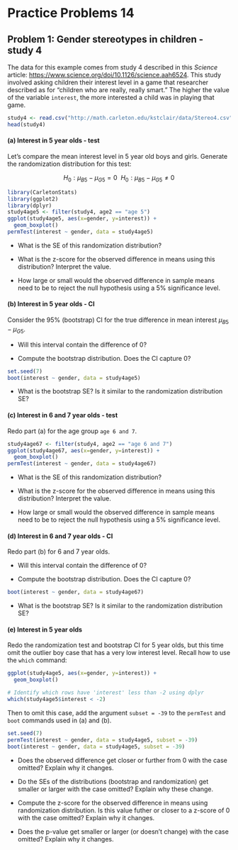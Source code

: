 # Practice Problems 14

## Problem 1:  Gender stereotypes in children - study 4

The data for this example comes from study 4 described in this *Science* article: [https://www.science.org/doi/10.1126/science.aah6524](https://www.science.org/doi/10.1126/science.aah6524). This study involved asking children their interest level in a game that researcher described as for "children who are really, really smart." The higher the value of the variable `interest`, the more interested a child was in playing that game.   

```r
study4 <- read.csv("http://math.carleton.edu/kstclair/data/Stereo4.csv")
head(study4)
```


#### (a) Interest in 5 year olds - test

Let's compare the mean interest level in 5 year old boys and girls. Generate the randomization distribution for this test: 

$$
H_0: \mu_{B5} - \mu_{G5} = 0 \ \ H_0: \mu_{B5} - \mu_{G5} \neq 0
$$

```r
library(CarletonStats)
library(ggplot2)
library(dplyr)
study4age5 <- filter(study4, age2 == "age 5")
ggplot(study4age5, aes(x=gender, y=interest)) + 
  geom_boxplot()
permTest(interest ~ gender, data = study4age5)
```

- What is the SE of this randomization distribution?

<!-- <details><summary><red>Click for answer</red></summary> -->
<!-- *Answer:* SE is about 0.26.  -->
<!-- </details><br> -->

- What is the z-score for the observed difference in means using this distribution? Interpret the value. 

<!-- <details><summary><red>Click for answer</red></summary> -->
<!-- *Answer:* The distribution has a center of 0 and SE of 0.26. The z-score is  -->
<!-- $$ -->
<!-- z = \dfrac{-0.13341 - 0}{0.26051} = -0.51 -->
<!-- $$ -->
<!-- This means the observed difference of -0.133 is about 0.51 SEs below the hypothesized difference of 0.  -->

<!-- ```{r} -->
<!-- -0.13341/0.26051  -->
<!-- ``` -->

<!-- </details><br> -->

- How large or small would the observed difference in sample means need to be to reject the null hypothesis using a 5% significance level. 

<!-- <details><summary><red>Click for answer</red></summary> -->
<!-- *Answer:* Since the distribution is bell-shaped, we can use the fact that about 5% of sample differences are further than 2 SE's above/below the center difference of 0. Any sample difference this extreme will lead to a two-sided p-value that is less than the significance level of 5%. For this data, 2 SE's is a sample difference of 0.521 so any observed difference that is more extreme than 0.521 would lead to rejecting the null hypothesis of no difference.  -->

<!-- ```{r} -->
<!-- 2*0.26051  -->
<!-- ``` -->
<!-- </details><br> -->


#### (b) Interest in 5 year olds - CI

Consider the 95% (bootstrap) CI for the true difference in mean interest $\mu_{B5} - \mu_{G5}$. 

- Will this interval contain the difference of 0?

<!-- <details><summary><red>Click for answer</red></summary> -->
<!-- *Answer:* Yes, since we didn't reject the null difference of 0 using a 5% significance level (p-value = 0.617). -->
<!-- </details><br> -->

- Compute the bootstrap distribution. Does the CI capture 0?

```r
set.seed(7)
boot(interest ~ gender, data = study4age5)
```

<!-- <details><summary><red>Click for answer</red></summary> -->
<!-- *Answer:* Yes, the CI captures the difference of 0.  -->
<!-- </details><br> -->

- What is the bootstrap SE? Is it similar to the randomization distribution SE?

<!-- <details><summary><red>Click for answer</red></summary> -->
<!-- *Answer:* SE is about 0.26, which is very similar to the randomization distribution SE. -->
<!-- </details><br> -->


#### (c) Interest in 6 and 7 year olds - test

Redo part (a) for the age group `age 6 and 7`. 

```r
study4age67 <- filter(study4, age2 == "age 6 and 7")
ggplot(study4age67, aes(x=gender, y=interest)) + 
  geom_boxplot()
permTest(interest ~ gender, data = study4age67)
```

- What is the SE of this randomization distribution?

<!-- <details><summary><red>Click for answer</red></summary> -->
<!-- *Answer:* SE is about 0.225.  -->
<!-- </details><br> -->


- What is the z-score for the observed difference in means using this distribution? Interpret the value. 

<!-- <details><summary><red>Click for answer</red></summary> -->
<!-- *Answer:* The distribution has a center of 0 and SE of 0.225. The z-score is  -->

<!-- $$ -->
<!-- z = \dfrac{0.53505 - 0}{0.22539 } = 2.37 -->
<!-- $$ -->
<!-- This means the observed difference of 0.535 is about 2.37 SEs above the hypothesized difference of 0.  -->

<!-- ```{r} -->
<!-- 0.53505/0.22539  -->
<!-- ``` -->

<!-- </details><br> -->

- How large or small would the observed difference in sample means need to be to reject the null hypothesis using a 5% significance level. 

<!-- <details><summary><red>Click for answer</red></summary> -->
<!-- *Answer:* Since the distribution is bell-shaped, we can use the fact that about 5% of sample differences are further than 2 SE's above/below the center difference of 0. Any sample difference this extreme will lead to a two-sided p-value that is less than the significance level of 5%. For this data, 2 SE's is a sample difference of 0.451 so any observed difference that is more extreme than 0.451 would lead to rejecting the null hypothesis of no difference.  -->

<!-- ```{r} -->
<!-- 2*0.22539  -->
<!-- ``` -->

<!-- </details><br> -->


#### (d) Interest in 6 and 7 year olds - CI

Redo part (b) for 6 and 7 year olds. 

- Will this interval contain the difference of 0?

<!-- <details><summary><red>Click for answer</red></summary> -->
<!-- *Answer:* No, since we rejected the null difference of 0 using a 5% significance level (p-value = 0.015). -->
<!-- </details><br> -->


- Compute the bootstrap distribution. Does the CI capture 0?

```r
boot(interest ~ gender, data = study4age67)
```

<!-- <details><summary><red>Click for answer</red></summary> -->
<!-- *Answer:* No, the CI does not capture the difference of 0.  -->
<!-- </details><br> -->


- What is the bootstrap SE? Is it similar to the randomization distribution SE?

<!-- <details><summary><red>Click for answer</red></summary> -->
<!-- *Answer:* SE is about 0.21, which is very similar to the randomization distribution SE. -->
<!-- </details><br> -->


#### (e) Interest in 5 year olds

Redo the randomization test and bootstrap CI for 5 year olds, but this time omit the outlier boy case that has a very low interest level. Recall how to use the `which` command:

```r
ggplot(study4age5, aes(x=gender, y=interest)) + 
  geom_boxplot()

# Identify which rows have 'interest' less than -2 using dplyr
which(study4age5$interest < -2)
```

Then to omit this case, add the argument `subset = -39` to the `permTest` and `boot` commands used in (a) and (b). 


```r
set.seed(7)
permTest(interest ~ gender, data = study4age5, subset = -39)
boot(interest ~ gender, data = study4age5, subset = -39)
```

- Does the observed difference get closer or further from 0 with the case omitted? Explain why it changes.

<!-- <details><summary><red>Click for answer</red></summary> -->
<!-- *Answer:* The very low case pulls down the mean response for boys (with: $\bar{x}_{B5} = -0.10435$, without: $\bar{x}_{B5} = 0.01417$). Since the girl mean response doesn't change ($\bar{x}_{G5} = 0.02906$), omitting this case will make the *two means closer together* which makes their difference closer to 0 (with: $\bar{x}_{B5} - \bar{x}_{G5} = -0.13341$, without: $\bar{x}_{B5}  - \bar{x}_{G5} = -0.01488$). -->
<!-- </details><br> -->

- Do the SEs of the distributions (bootstrap and randomization) get smaller or larger with the case omitted? Explain why these change. 

<!-- <details><summary><red>Click for answer</red></summary> -->
<!-- *Answer:* The very low case creates larger variability in the sample mean for boys, which in turn makes the SE for the sample mean difference more variable  (with: SE about 0.26, without: SE about 0.24).  -->
<!-- </details><br> -->


- Compute the z-score for the observed difference in means using randomization distribution. Is this value futher or closer to a z-score of 0 with the case omitted? Explain why it changes. 

<!-- <details><summary><red>Click for answer</red></summary> -->
<!-- *Answer:* The z-score is closer to 0 with the case removed (with: $z = -0.51$, without: $z = -0.061$) -->
<!-- $$ -->
<!-- z = \dfrac{-0.01488  - 0}{0.24569} = -0.061 -->
<!-- $$ -->
<!-- The z-score is closer to 0 because the sample mean difference is closer to 0 with the case removed, and this change is greater than the relatively small decrease in SE that we noted with the case removed.  -->
<!-- </details><br> -->


\vspace*{.5in}

- Does the p-value get smaller or larger (or doesn't change) with the case omitted? Explain why it changes. 

<!-- <details><summary><red>Click for answer</red></summary> -->
<!-- *Answer:* The p-value is larger with the case removed (with: p-value = 0.617, without: p-value = 0.944). This is because the observed difference is closer to 0 (fewer SE away) with the case omitted.  -->
<!-- </details><br> -->


